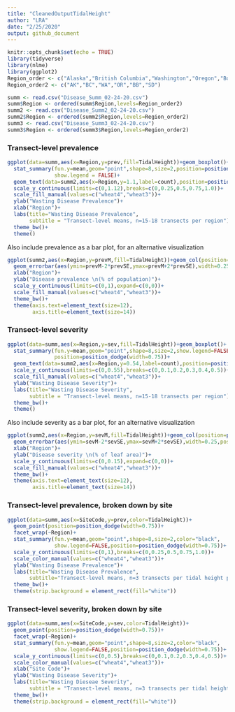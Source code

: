 ```yaml
---
title: "CleanedOutputTidalHeight"
author: "LRA"
date: "2/25/2020"
output: github_document
---
```


```r
knitr::opts_chunk$set(echo = TRUE)
library(tidyverse)
library(nlme)
library(ggplot2)
Region_order <- c("Alaska","British Columbia","Washington","Oregon","Bodega Bay","San Diego")
Region_order2 <- c("AK","BC","WA","OR","BB","SD")

```

```r
summ <- read.csv("Disease_Summ_02-24-20.csv")
summ$Region <- ordered(summ$Region,levels=Region_order2)
summ2 <- read.csv("Disease_Summ2_02-24-20.csv")
summ2$Region <- ordered(summ2$Region,levels=Region_order2)
summ3 <- read.csv("Disease_Summ3_02-24-20.csv")
summ3$Region <- ordered(summ3$Region,levels=Region_order2)
```

### Transect-level prevalence

```r

ggplot(data=summ,aes(x=Region,y=prev,fill=TidalHeight))+geom_boxplot()+
  stat_summary(fun.y=mean,geom="point",shape=8,size=2,position=position_dodge(width=0.75),
               show.legend = FALSE)+
  geom_text(data=summ2,aes(x=Region,y=1.1,label=count),position=position_dodge(width=0.75))+
  scale_y_continuous(limits=c(0,1.12),breaks=c(0,0.25,0.5,0.75,1.0))+
  scale_fill_manual(values=c("wheat4","wheat3"))+
  ylab("Wasting Disease Prevalence")+
  xlab("Region")+
  labs(title="Wasting Disease Prevalence",
       subtitle = "Transect-level means, n=15-18 transects per region")+
  theme_bw()+
  theme()
```

Also include prevalence as a bar plot, for an alternative visualization

```r
ggplot(summ2,aes(x=Region,y=prevM,fill=TidalHeight))+geom_col(position=position_dodge(width=0.9))+
  geom_errorbar(aes(ymin=prevM-2*prevSE,ymax=prevM+2*prevSE),width=0.25,position=position_dodge(width=0.9))+
  xlab("Region")+
  ylab("Disease prevalence \n(% of population)")+
  scale_y_continuous(limits=c(0,1),expand=c(0,0))+
  scale_fill_manual(values=c("wheat4","wheat3"))+
  theme_bw()+
  theme(axis.text=element_text(size=12),
        axis.title=element_text(size=14))
```

### Transect-level severity

```r
ggplot(data=summ,aes(x=Region,y=sev,fill=TidalHeight))+geom_boxplot()+
  stat_summary(fun.y=mean,geom="point",shape=8,size=2,show.legend=FALSE,
               position=position_dodge(width=0.75))+
  geom_text(data=summ2,aes(x=Region,y=0.54,label=count),position=position_dodge(width=0.75))+
  scale_y_continuous(limits=c(0,0.55),breaks=c(0,0.1,0.2,0.3,0.4,0.5))+
  scale_fill_manual(values=c("wheat4","wheat3"))+
  ylab("Wasting Disease Severity")+
  labs(title="Wasting Disease Severity",
       subtitle = "Transect-level means, n=15-18 transects per region")+
  theme_bw()+
  theme()
```

Also include severity as a bar plot, for an alternative visualization

```r
ggplot(summ2,aes(x=Region,y=sevM,fill=TidalHeight))+geom_col(position=position_dodge(width=0.9))+
  geom_errorbar(aes(ymin=sevM-2*sevSE,ymax=sevM+2*sevSE),width=0.25,position=position_dodge(width=0.9))+
  xlab("Region")+
  ylab("Disease severity \n(% of leaf area)")+
  scale_y_continuous(limits=c(0,0.15),expand=c(0,0))+
  scale_fill_manual(values=c("wheat4","wheat3"))+
  theme_bw()+
  theme(axis.text=element_text(size=12),
        axis.title=element_text(size=14))
```

### Transect-level prevalence, broken down by site
```r
ggplot(data=summ,aes(x=SiteCode,y=prev,color=TidalHeight))+
  geom_point(position=position_dodge(width=0.75))+
  facet_wrap(~Region)+
  stat_summary(fun.y=mean,geom="point",shape=8,size=2,color="black",
               show.legend=FALSE,position=position_dodge(width=0.75))+
  scale_y_continuous(limits=c(0,1),breaks=c(0,0.25,0.5,0.75,1.0))+
  scale_color_manual(values=c("wheat4","wheat3"))+
  ylab("Wasting Disease Prevalence")+
  labs(title="Wasting Disease Prevalence",
       subtitle="Transect-level means, n=3 transects per tidal height per site")+
  theme_bw()+
  theme(strip.background = element_rect(fill="white"))

```

### Transect-level severity, broken down by site
```r
ggplot(data=summ,aes(x=SiteCode,y=sev,color=TidalHeight))+
  geom_point(position=position_dodge(width=0.75))+
  facet_wrap(~Region)+
  stat_summary(fun.y=mean,geom="point",shape=8,size=2,color="black",
               show.legend=FALSE,position=position_dodge(width=0.75))+
  scale_y_continuous(limits=c(0,0.5),breaks=c(0,0.1,0.2,0.3,0.4,0.5))+
  scale_color_manual(values=c("wheat4","wheat3"))+
  xlab("Site Code")+
  ylab("Wasting Disease Severity")+
  labs(title="Wasting Dieseae Severity",
       subtitle = "Transect-level means, n=3 transects per tidal height per site")+
  theme_bw()+
  theme(strip.background = element_rect(fill="white"))
```